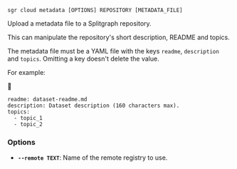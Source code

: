 
```sgr cloud metadata [OPTIONS] REPOSITORY [METADATA_FILE]```

Upload a metadata file to a Splitgraph repository.

This can manipulate the repository's short description, README and topics.

The metadata file must be a YAML file with the keys `readme`, `description` and `topics`. Omitting a key doesn't delete the value.

For example:


```
readme: dataset-readme.md
description: Dataset description (160 characters max).
topics:
  - topic_1
  - topic_2
```
    

### Options

  * **`--remote TEXT`**: Name of the remote registry to use.
